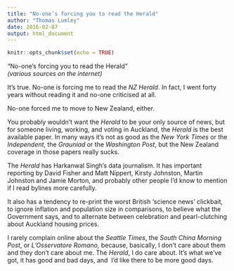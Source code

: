 ```yaml
---
title: "No-one’s forcing you to read the Herald"
author: "Thomas Lumley"
date: 2016-02-07
output: html_document
---
```


```r
knitr::opts_chunk$set(echo = TRUE)
```


“No-one’s forcing you to read the Herald”  
_(various sources on the internet)_

It’s true. No-one is forcing me to read the *NZ Herald*. In fact, I went forty years without reading it and no-one criticised at all.  

No-one forced me to move to New Zealand, either.

You probably wouldn’t want the *Herald* to be your only source of news, but for someone living, working, and voting in Auckland, the *Herald* is the best available paper. In many ways it’s not as good as the *New York Times* or the *Independent*, the *Grauniad* or the *Washington Post*, but the New Zealand coverage in those papers really sucks.

The *Herald* has Harkanwal Singh’s data journalism. It has important reporting by David Fisher and Matt Nippert, Kirsty Johnston, Martin Johnston and Jamie Morton, and probably other people I’d know to mention if I read bylines more carefully.

It also has a tendency to re-print the worst British ‘science news’ clickbait, to ignore inflation and population size in comparisons, to believe what the Government says, and to alternate between celebration and pearl-clutching about Auckland housing prices.

I rarely complain online about the *Seattle Times*, the *South China Morning Post*, or *L’Osservatore Romano,* because, basically, I don’t care about them and they don’t care about me. The *Herald*, I do care about. It’s what we’ve got, it has good and bad days, and  I’d like there to be more good days.    
